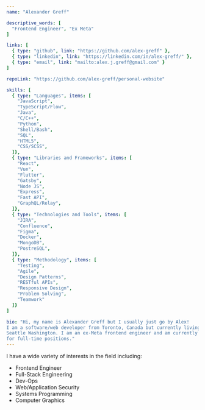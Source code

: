 ---
name: "Alexander Greff"

descriptive_words: [
  "Frontend Engineer", "Ex Meta"
]

links: [
  { type: "github", link: "https://github.com/alex-greff" },
  { type: "linkedin", link: "https://linkedin.com/in/alex-greff/" },
  { type: "email", link: "mailto:alex.j.greff@gmail.com" }
]

repoLink: "https://github.com/alex-greff/personal-website"

skills: [
  { type: "Languages", items: [
    "JavaScript", 
    "TypeScript/Flow",
    "Java",
    "C/C++",
    "Python",
    "Shell/Bash",
    "SQL",
    "HTML5",
    "CSS/SCSS",
  ]},
  { type: "Libraries and Frameworks", items: [
    "React", 
    "Vue",
    "Flutter",
    "Gatsby",
    "Node JS",
    "Express",
    "Fast API",
    "GraphQL/Relay",
  ]},
  { type: "Technologies and Tools", items: [
    "JIRA", 
    "Confluence",
    "Figma",
    "Docker",
    "MongoDB",
    "PostreSQL",
  ]},
  { type: "Methodology", items: [
    "Testing", 
    "Agile",
    "Design Patterns",
    "RESTful APIs",
    "Responsive Design",
    "Problem Solving",
    "Teamwork"
  ]}
]

bio: "Hi, my name is Alexander Greff but I usually just go by Alex! 
I am a software/web developer from Toronto, Canada but currently living in
Seattle Washington. I am an ex-Meta frontend engineer and am currently looking
for full-time positions."
---

I have a wide variety of interests in the field including:
* Frontend Engineer
* Full-Stack Engineering
* Dev-Ops
* Web/Application Security
* Systems Programming
* Computer Graphics